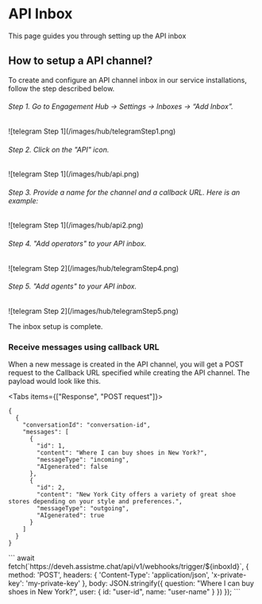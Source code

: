 # API Inbox

This page guides you through setting up the API inbox

## How to setup a API channel?

To create and configure an API channel inbox in our service installations, follow the step described below.

###### Step 1. Go to Engagement Hub → Settings → Inboxes → “Add Inbox”.

<Frame>![telegram Step 1](/images/hub/telegramStep1.png)</Frame>

###### Step 2. Click on the "API" icon.

<Frame>![telegram Step 1](/images/hub/api.png)</Frame>

###### Step 3. Provide a name for the channel and a callback URL. Here is an example:

<Frame>![telegram Step 1](/images/hub/api2.png)</Frame>

###### Step 4. "Add operators" to your API inbox.

<Frame>![telegram Step 2](/images/hub/telegramStep4.png)</Frame>

###### Step 5. "Add agents" to your API inbox.

<Frame>![telegram Step 2](/images/hub/telegramStep5.png)</Frame>

The inbox setup is complete.

### Receive messages using callback URL
When a new message is created in the API channel, you will get a POST request to the Callback URL specified while creating the API channel. The payload would look like this.

<Tabs items={["Response", "POST request"]}>
  <Tab>
  ```
  {
    {
      "conversationId": "conversation-id",
      "messages": [
        {
          "id": 1,
          "content": "Where I can buy shoes in New York?",
          "messageType": "incoming",
          "AIgenerated": false
        },
        {
          "id": 2,
          "content": "New York City offers a variety of great shoe stores depending on your style and preferences.",
          "messageType": "outgoing",
          "AIgenerated": true
        }
      ]
    }
  }
  ```
  </Tab>

   <Tab>
    ```
          await fetch(`https://deveh.assistme.chat/api/v1/webhooks/trigger/${inboxId}`, {
            method: 'POST',
            headers: {
              'Content-Type': 'application/json',
              'x-private-key': 'my-private-key'
            },
            body: JSON.stringify({
              question: "Where I can buy shoes in New York?",
              user: {
                id: "user-id",
                name: "user-name"
              }
            })
          });
    ```
    </Tab>
</Tabs>